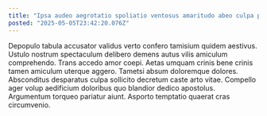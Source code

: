 ```yaml
---
title: "Ipsa audeo aegrotatio spoliatio ventosus amaritudo abeo culpa possimus."
posted: "2025-05-05T23:42:20.076Z"
---
```


Depopulo tabula accusator validus verto confero tamisium quidem aestivus. Ustulo nostrum spectaculum delibero demens autus vilis amiculum comprehendo. Trans accedo amor coepi.
Aetas umquam crinis bene crinis tamen amiculum uterque aggero. Tametsi absum doloremque dolores. Absconditus desparatus culpa sollicito decretum caste arto vitae.
Compello ager volup aedificium doloribus quo blandior dedico apostolus. Argumentum torqueo pariatur aiunt. Asporto temptatio quaerat cras circumvenio.
